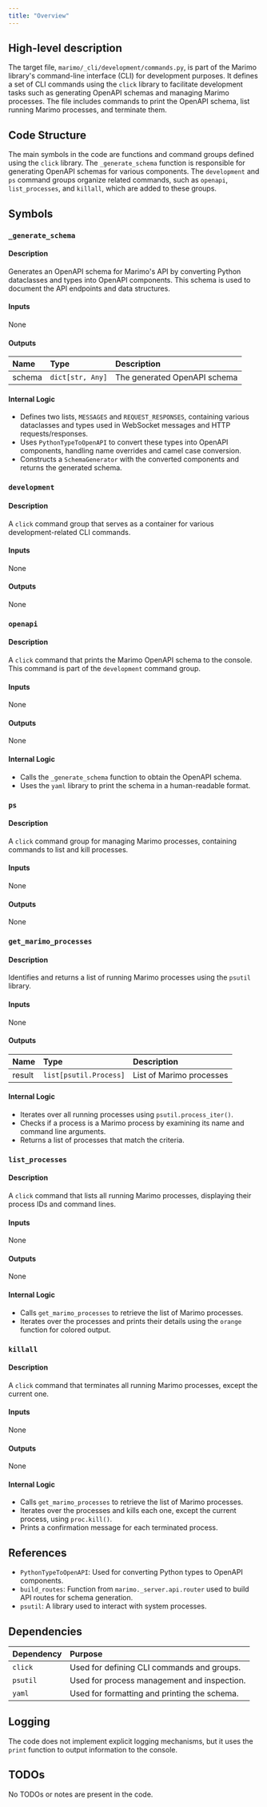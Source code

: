 ```yaml
---
title: "Overview"
---
```


## High-level description

The target file, `marimo/_cli/development/commands.py`, is part of the Marimo library's command-line interface (CLI) for development purposes. It defines a set of CLI commands using the `click` library to facilitate development tasks such as generating OpenAPI schemas and managing Marimo processes. The file includes commands to print the OpenAPI schema, list running Marimo processes, and terminate them.

## Code Structure

The main symbols in the code are functions and command groups defined using the `click` library. The `_generate_schema` function is responsible for generating OpenAPI schemas for various components. The `development` and `ps` command groups organize related commands, such as `openapi`, `list_processes`, and `killall`, which are added to these groups.

## Symbols

### `_generate_schema`
#### Description
Generates an OpenAPI schema for Marimo's API by converting Python dataclasses and types into OpenAPI components. This schema is used to document the API endpoints and data structures.

#### Inputs
None

#### Outputs
| Name   | Type          | Description                  |
|:-------|:--------------|:-----------------------------|
| schema | `dict[str, Any]` | The generated OpenAPI schema |

#### Internal Logic
- Defines two lists, `MESSAGES` and `REQUEST_RESPONSES`, containing various dataclasses and types used in WebSocket messages and HTTP requests/responses.
- Uses `PythonTypeToOpenAPI` to convert these types into OpenAPI components, handling name overrides and camel case conversion.
- Constructs a `SchemaGenerator` with the converted components and returns the generated schema.

### `development`
#### Description
A `click` command group that serves as a container for various development-related CLI commands.

#### Inputs
None

#### Outputs
None

### `openapi`
#### Description
A `click` command that prints the Marimo OpenAPI schema to the console. This command is part of the `development` command group.

#### Inputs
None

#### Outputs
None

#### Internal Logic
- Calls the `_generate_schema` function to obtain the OpenAPI schema.
- Uses the `yaml` library to print the schema in a human-readable format.

### `ps`
#### Description
A `click` command group for managing Marimo processes, containing commands to list and kill processes.

#### Inputs
None

#### Outputs
None

### `get_marimo_processes`
#### Description
Identifies and returns a list of running Marimo processes using the `psutil` library.

#### Inputs
None

#### Outputs
| Name   | Type                  | Description                  |
|:-------|:----------------------|:-----------------------------|
| result | `list[psutil.Process]` | List of Marimo processes |

#### Internal Logic
- Iterates over all running processes using `psutil.process_iter()`.
- Checks if a process is a Marimo process by examining its name and command line arguments.
- Returns a list of processes that match the criteria.

### `list_processes`
#### Description
A `click` command that lists all running Marimo processes, displaying their process IDs and command lines.

#### Inputs
None

#### Outputs
None

#### Internal Logic
- Calls `get_marimo_processes` to retrieve the list of Marimo processes.
- Iterates over the processes and prints their details using the `orange` function for colored output.

### `killall`
#### Description
A `click` command that terminates all running Marimo processes, except the current one.

#### Inputs
None

#### Outputs
None

#### Internal Logic
- Calls `get_marimo_processes` to retrieve the list of Marimo processes.
- Iterates over the processes and kills each one, except the current process, using `proc.kill()`.
- Prints a confirmation message for each terminated process.

## References

- `PythonTypeToOpenAPI`: Used for converting Python types to OpenAPI components.
- `build_routes`: Function from `marimo._server.api.router` used to build API routes for schema generation.
- `psutil`: A library used to interact with system processes.

## Dependencies

| Dependency | Purpose                                      |
|:-----------|:---------------------------------------------|
| `click`    | Used for defining CLI commands and groups.   |
| `psutil`   | Used for process management and inspection.  |
| `yaml`     | Used for formatting and printing the schema. |

## Logging

The code does not implement explicit logging mechanisms, but it uses the `print` function to output information to the console.

## TODOs

No TODOs or notes are present in the code.